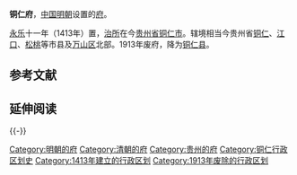 '''铜仁府'''，[[中国|中国]][[明朝|明朝]]设置的[[府_(行政区划)|府]]。

[[永乐_(明朝)|永乐]]十一年（1413年）置，[[治所|治所]]在今[[贵州省|贵州省]][[铜仁市|铜仁市]]。辖境相当今贵州省[[铜仁市|铜仁]]、[[江口县|江口]]、[[松桃苗族自治县|松桃]]等市县及[[万山区|万山区]]北部。1913年废府，降为[[铜仁县|铜仁县]]。

== 参考文献 ==
{{Reflist}}

== 延伸阅读 ==
{{Wikisource further reading}}
{{贵州行政区划小作品}}
{{-}}
{{明朝行政区划|nocat}}
{{清朝貴州省行政區劃|nocat}}
{{贵州省历史二级政区|nocat}}
{{DEFAULTSORT:T}}
[[Category:明朝的府|Category:明朝的府]]
[[Category:清朝的府|Category:清朝的府]]
[[Category:贵州的府|Category:贵州的府]]
[[Category:铜仁行政区划史|Category:铜仁行政区划史]]
[[Category:1413年建立的行政区划|Category:1413年建立的行政区划]]
[[Category:1913年废除的行政区划|Category:1913年废除的行政区划]]
